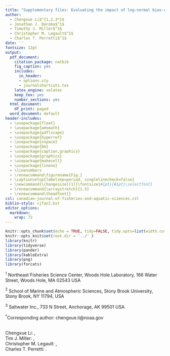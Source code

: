 ```yaml
---
title: "Supplementary files: Evaluating the impact of log-normal bias-correction on a state-space stock assessment model"
author:    
  - Chengxue Li$^{1,2,3*}$
  - Jonathan J. Deroba$^1$
  - Timothy J. Miller$^1$
  - Christopher M. Legault$^1$
  - Charles T. Perretti$^1$
date: ''
fontsize: 12pt
output:   
  pdf_document:
    citation_package: natbib
    fig_caption: yes
    includes:
      in_header:
      - options.sty
      - journalshortcuts.tex
    latex_engine: xelatex
    keep_tex: yes
    number_sections: yes
  html_document:
    df_print: paged
  word_document: default
header-includes:
  - \usepackage{float}
  - \usepackage{amsmath}
  - \usepackage{pdflscape}
  - \usepackage{hyperref}
  - \usepackage{xspace}
  - \usepackage{bm}
  - \usepackage{caption,graphics}
  - \usepackage{graphicx}
  - \usepackage{makecell}
  - \usepackage{lineno}
  - \linenumbers
  - \renewcommand\figurename{Fig.}
  - \captionsetup{labelsep=period, singlelinecheck=false}
  - \newcommand{\changesize}[1]{\fontsize{#1pt}{#1pt}\selectfont}
  - \renewcommand{\arraystretch}{1.5}
  - \renewcommand\theadfont{}
csl: canadian-journal-of-fisheries-and-aquatic-sciences.csl
biblio-style: cjfas2.bst
editor_options:
  markdown:
    wrap: 72
---
```


```r
knitr::opts_chunk$set(echo = TRUE, tidy=FALSE, tidy.opts=list(width.cutoff=60), warning = FALSE, message = FALSE, fig.align = "center")
knitr::opts_knit$set(root.dir = '../' )
library(knitr)
library(tidyverse)
library(pander)
library(kableExtra)
library(png)
library(forcats)
```
$^1$ Northeast Fisheries Science Center, Woods Hole Laboratory, 166 Water Street, Woods Hole, MA 02543 USA  

$^2$ School of Marine and Atmospheric Sciences, Stony Brook University, 
Stony Brook, NY 11794, USA  

$^3$ Saltwater Inc., 733 N Street, Anchorage, AK 99501 USA 

$^*$Corresponding author: chengxue.li@noaa.gov  

\vspace{0.5cm}
\textbf{ORCIDs:}   
Chengxue Li: \href{https://orcid.org/0000-0001-7518-7234}{0000-0001-7518-7234},  
Tim J. Miller: \href{https://orcid.org/0000-0003-1411-1206}{0000-0003-1411-1206},  
Christopher M. Legault: \href{https://orcid.org/0000-0002-0328-1376}{0000-0002-0328-1376},  
Charles T. Perretti: \href{https://orcid.org/0000-0002-4316-3630}{0000-0002-4316-3630}.  

\pagebreak

\renewcommand{\thetable}{S\arabic{table}}
\setcounter{table}{0}

\begin{table}[H]
    \centering
    \caption{Parameters associated with random effects processes used for Georges Bank (GB) yellowtail flounder.}
    \label{supp_flounder_table}
    \input{Revised_Figures&Tables/Flounder_tab.tex}
\end{table}

\begin{table}[H]
    \centering
    \caption{Parameters associated with random effects processes used for Gulf of Maine (GoM) haddock.}
    \label{supp_haddock_table}
    \input{Revised_Figures&Tables/Haddock_tab.tex}
\end{table}

\begin{table}[H]
    \centering
    \caption{Parameters associated with random effects processes used for Atlantic mackerel.}
    \label{supp_mackerel_table}
    \input{Revised_Figures&Tables/Mackerel_tab.tex}
\end{table}

\begin{table}[H]
    \centering
    \caption{Convergence rates of misspecified models across different stocks.}
    \label{supp_convergence_tab}
    \input{Revised_Figures&Tables/convergence_tab.tex}
\end{table}

\renewcommand{\thetable}{\arabic{table}}

\renewcommand{\thefigure}{S\arabic{figure}}
\setcounter{figure}{0}  

\begin{figure}[H]
\centering
\includegraphics[width=\textwidth]{Revised_Figures&Tables/OM_EM_Comparison_Plot_Rec.PNG}
\caption{Median relative error of recruitment calculated for self-tests and cross-tests. ``Rec RE'' and ``Rec+NAA RE'' in the top facet indicate operating models (OMs) with only recruitment random effects and both recruitment and $NAA$ random effects, respectively.}
\label{fig:supp_OM_EM_Comparison_Plot_Rec}
\end{figure}

\begin{figure}[H]
\centering
\includegraphics[width=\textwidth]{Revised_Figures&Tables/OM_EM_Comparison_Plot_SSB.PNG}
\caption{Median relative error of $SSB$ calculated for self-tests and cross-tests. ``Rec RE'' and ``Rec+NAA RE'' in the top facet indicate operating models (OMs) with only recruitment random effects and both recruitment and $NAA$ random effects, respectively.}
\label{fig:supp_OM_EM_Comparison_Plot_SSB}
\end{figure}

\begin{figure}[H]
    \centering
    \includegraphics[width=\textwidth]{Revised_Figures&Tables/Median_NAA.PNG}
    \caption{Median relative error of $NAA$ calculated for self-tests and cross-tests. ``Rec RE'' and ``Rec+NAA RE'' in the top facet indicate operating models (OMs) with only recruitment random effects and both recruitment and $NAA$ random effects, respectively.}
    \label{fig:supp_Median_NAA}
\end{figure}

\begin{figure}[H]
    \centering
    \includegraphics[width=\textwidth]{Revised_Figures&Tables/RMSR_Rec.PNG}
    \caption{Root mean squared relative error (RMSR) of recruitment calculated for self-tests and cross-tests. ``Rec RE'' and ``Rec+NAA RE'' in the top facet indicate operating models (OMs) with only recruitment random effects and both recruitment and $NAA$ random effects, respectively.}
    \label{fig:supp_Rec_RMSR}
\end{figure}

\begin{figure}[H]
    \centering
    \includegraphics[width=\textwidth]{Revised_Figures&Tables/RMSR_SSB.PNG}
    \caption{Root mean squared relative error (RMSR) of $SSB$ calculated for self-tests and cross-tests. ``Rec RE'' and ``Rec+NAA RE'' in the top facet indicate operating models (OMs) with only recruitment random effects and both recruitment and $NAA$ random effects, respectively.}
    \label{fig:supp_SSB_RMSR}
\end{figure}

\begin{figure}[H]
    \centering
    \includegraphics[width=\textwidth]{Revised_Figures&Tables/RMSR_NAA.PNG}
    \caption{Root mean squared relative error (RMSR) of $NAA$ calculated for self-tests and cross-tests. ``Rec RE'' and ``Rec+NAA RE'' in the top facet indicate operating models (OMs) with only recruitment random effects and both recruitment and $NAA$ random effects, respectively.}
    \label{fig:supp_NAA_RMSR}
\end{figure}

\begin{figure}[H]
    \centering
    \includegraphics[width=\textwidth]{Revised_Figures&Tables/MdLQ_Rec.PNG}
    \caption{Median log-quotient (MdLQ) of recruitment calculated for self-tests and cross-tests. ``Rec RE'' and ``Rec+NAA RE'' in the top facet indicate operating models (OMs) with only recruitment random effects and both recruitment and $NAA$ random effects, respectively.}
    \label{fig:supp_Rec_MdLQ}
\end{figure}

\begin{figure}[H]
    \centering
    \includegraphics[width=\textwidth]{Revised_Figures&Tables/MdLQ_SSB.PNG}
    \caption{Median log-quotient (MdLQ) of $SSB$ calculated for self-tests and cross-tests. ``Rec RE'' and ``Rec+NAA RE'' in the top facet indicate operating models (OMs) with only recruitment random effects and both recruitment and $NAA$ random effects, respectively.}
    \label{fig:supp_SSB_MdLQ}
\end{figure}

\begin{figure}[H]
    \centering
    \includegraphics[width=\textwidth]{Revised_Figures&Tables/MdLQ_NAA.PNG}
    \caption{Median log-quotient (MdLQ) of $NAA$ calculated for self-tests and cross-tests. ``Rec RE'' and ``Rec+NAA RE'' in the top facet indicate operating models (OMs) with only recruitment random effects and both recruitment and $NAA$ random effects, respectively.}
    \label{fig:supp_NAA_MdLQ}
\end{figure}

\begin{figure}[H]
    \centering
    \includegraphics[width=\textwidth]{Revised_Figures&Tables/Median_Rec_SSPB.PNG}
    \caption{Median symmetric signed percentage bias (SSPB) of recruitment calculated for self-tests and cross-tests. ``Rec RE'' and ``Rec+NAA RE'' in the top facet indicate operating models (OMs) with only recruitment random effects and both recruitment and $NAA$ random effects, respectively.}
    \label{fig:supp_Rec_SSPB}
\end{figure}

\begin{figure}[H]
    \centering
    \includegraphics[width=\textwidth]{Revised_Figures&Tables/Median_SSB_SSPB.PNG}
    \caption{Median symmetric signed percentage bias (SSPB) of $SSB$ calculated for self-tests and cross-tests. ``Rec RE'' and ``Rec+NAA RE'' in the top facet indicate operating models (OMs) with only recruitment random effects and both recruitment and $NAA$ random effects, respectively.}
    \label{fig:supp_SSB_SSPB}
\end{figure}

\begin{figure}[H]
    \centering
    \includegraphics[width=\textwidth]{Revised_Figures&Tables/Median_NAA_SSPB.PNG}
    \caption{Median symmetric signed percentage bias (SSPB) of $NAA$ calculated for self-tests and cross-tests. ``Rec RE'' and ``Rec+NAA RE'' in the top facet indicate operating models (OMs) with only recruitment random effects and both recruitment and $NAA$ random effects, respectively.}
    \label{fig:supp_NAA_SSPB}
\end{figure}

\begin{figure}[H]
\centering
\includegraphics[width=\textwidth]{Revised_Figures&Tables/Rho.PNG}
\caption{Relative error of AR(1)-year coefficient calculated for self-tests and cross-tests. ``Rec RE'' and ``Rec+NAA RE'' in the top facet indicate operating models (OMs) with only recruitment random effects and both recruitment and $NAA$ random effects, respectively.}
\label{fig:supp_ar1}
\end{figure}

\begin{figure}[H]
    \centering
    \includegraphics[width=\textwidth]{Revised_Figures&Tables/dAIC.PNG}
    \caption{dAIC calculated for self-tests and cross-tests. ``Rec RE'' and ``Rec+NAA RE'' in the top facet indicate operating models (OMs) with only recruitment random effects and both recruitment and $NAA$ random effects, respectively.}
    \label{fig:supp_dAIC}
\end{figure}

\begin{figure}[H]
    \centering
    \includegraphics[width=\textwidth]{Revised_Figures&Tables/Correlation_plot_NAA_iid.PNG}
    \caption{Correlation plot for the OM with both recruitment and $NAA$ treated as IID random effects. The correlations were calculated from self-tests, where the EM had the same bias correction as the operating model (OM). Correlations in \textbf{bold} indicate statistically significant values (p-value < 0.05).}
    \label{fig:supp_Cor_NAA_iid}
\end{figure}

\begin{figure}[H]
    \centering
    \includegraphics[width=\textwidth]{Revised_Figures&Tables/Correlation_plot_NAA_iid_mismatch.PNG}
    \caption{Correlation plot for the OM with both recruitment and $NAA$ treated as IID random effects. The correlations were calculated from cross-tests, where the EM had a different bias correction than the operating model (OM). Correlations in \textbf{bold} indicate statistically significant values (p-value < 0.05).}
    \label{fig:supp_Cor_NAA_iid_mis}
\end{figure}

\begin{figure}[H]
\centering
\includegraphics[width=\textwidth]{Revised_Figures&Tables/Recruitment_low_cross_RE.PNG}
\caption{Relative errors of recruitment estimates summarized from 50 realizations for each scenario. Two operating models (OMs) (with bias correction applied or omitted for both processes and observations) for Gulf of Maine (GoM) haddock with both recruitment and $NAA$ IID random effects (see Table S2) were used to conduct simulation-estimation experiments. The study evaluated the effects of recruitment variability ($\sigma_{Rec}$ = 0.5, 1, 1.5) and $NAA$ variability ($\sigma_{NAA}$ = 0.1, 0.2, ... 0.6) in a factorial design through self-tests and cross-tests. To isolate the impact of observation error, the coefficient of variation (CV) for observations was set to 0.05.}
\label{fig:supp_Recruitment_low_cross_RE}
\end{figure}

\begin{figure}[H]
\centering
\includegraphics[width=\textwidth]{Revised_Figures&Tables/SSB_low_cross_RE.PNG}
\caption{Relative errors of $SSB$ estimates summarized from 50 realizations for each scenario. Two operating models (OMs) (with bias correction applied or omitted for both processes and observations) for Gulf of Maine (GoM) haddock with both recruitment and $NAA$ IID random effects (see Table S2) were used to conduct simulation-estimation experiments. The study evaluated the effects of recruitment variability ($\sigma_{Rec}$ = 0.5, 1, 1.5) and $NAA$ variability ($\sigma_{NAA}$ = 0.1, 0.2, ... 0.6) in a factorial design through self-tests and cross-tests. To isolate the impact of observation error, the coefficient of variation (CV) for observations was set to 0.05.}
\label{fig:supp_SSB_low_cross_RE} 
\end{figure}

\begin{figure}[H]
\centering
\includegraphics[width=\textwidth]{Revised_Figures&Tables/Rec_intermediate.PNG}
\caption{Median relative error of recruitment in the intermediate period (with first and last 10 years of estimates removed).}
\label{fig:supp_Rec_intermediate}
\end{figure}

\begin{figure}[H]
\centering
\includegraphics[width=\textwidth]{Revised_Figures&Tables/SSB_intermediate.PNG}
\caption{Median relative error of $SSB$ in the intermediate period (with first and last 10 years of estimates removed).}
\label{fig:supp_SSB_intermediate}
\end{figure}

\renewcommand{\thefigure}{\arabic{figure}}
